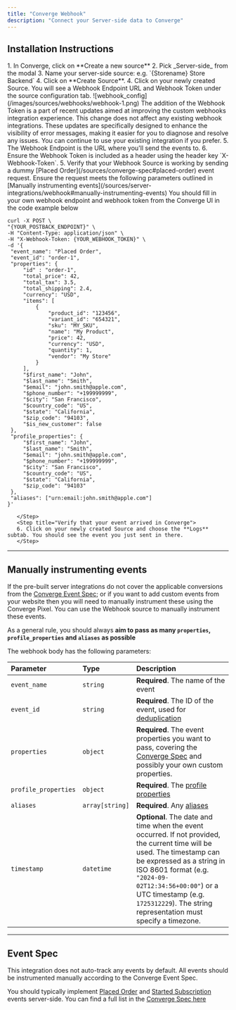 ```yaml
---
title: "Converge Webhook"
description: "Connect your Server-side data to Converge"
---
```


## Installation Instructions

  <Steps>
    <Step title="Create a new Webhook Source in Converge">
      1. In Converge, click on **Create a new source**
        2. Pick _Server-side_ from the modal
        3. Name your server-side source: e.g. `{Storename} Store Backend`
        4. Click on **Create Source**.
    </Step>
    <Step title="Send a dummy event">
        4. Click on your newly created Source. You will see a Webhook Endpoint URL and Webhook Token under the source configuration tab.
        ![webhook_config](/images/sources/webhooks/webhook-1.png)
        <Note>
            The addition of the Webhook Token is a part of recent updates aimed at improving the custom webhooks integration experience. This change does not affect any existing webhook integrations. These updates are specifically designed to enhance the visibility of error messages, making it easier for you to diagnose and resolve any issues. You can continue to use your existing integration if you prefer.
        </Note>
        5. The Webhook Endpoint is the URL where you'll send the events to.
        6. Ensure the Webhook Token is included as a header using the header key `X-Webhook-Token`.
        5. Verify that your Webhook Source is working by sending a dummy [Placed Order](/sources/converge-spec#placed-order) event request. Ensure the request meets the following parameters outlined in [Manually instrumenting events](/sources/server-integrations/webhook#manually-instrumenting-events)
         <Accordion icon="code" title="Code example"> 
         <Note> You should fill in your own webhook endpoint and webhook token from the Converge UI in the code example below</Note>
   <CodeGroup>
   
   ```cURL cURL
  curl -X POST \
  "{YOUR_POSTBACK_ENDPOINT}" \
  -H "Content-Type: application/json" \
  -H "X-Webhook-Token: {YOUR_WEBHOOK_TOKEN}" \
  -d '{
    "event_name": "Placed Order",
    "event_id": "order-1",
    "properties": {
        "id" : "order-1",
        "total_price": 42,
        "total_tax": 3.5,
        "total_shipping": 2.4,
        "currency": "USD",
        "items": [
            {
                "product_id": "123456",
                "variant_id": "654321",
                "sku": "MY_SKU",
                "name": "My Product",
                "price": 42,
                "currency": "USD",
                "quantity": 1,
                "vendor": "My Store"
            }
        ],
        "$first_name": "John",
        "$last_name": "Smith",
        "$email": "john.smith@apple.com",
        "$phone_number": "+199999999",
        "$city": "San Francisco",
        "$country_code": "US",
        "$state": "California",
        "$zip_code": "94103",
        "$is_new_customer": false
    },
    "profile_properties": {
        "$first_name": "John",
        "$last_name": "Smith",
        "$email": "john.smith@apple.com",
        "$phone_number": "+199999999",
        "$city": "San Francisco",
        "$country_code": "US",
        "$state": "California",
        "$zip_code": "94103"
    },
    "aliases": ["urn:email:john.smith@apple.com"]
}'

   ```
   </CodeGroup>
    </Accordion> 
    

       </Step>
       <Step title="Verify that your event arrived in Converge">
       6. Click on your newly created Source and choose the **Logs** subtab. You should see the event you just sent in there.
       </Step>
</Steps>

---

## Manually instrumenting events

If the pre-built server integrations do not cover the applicable conversions from the [Converge Event Spec](/sources/converge-spec); or if you want to add custom events from your website then you will need to manually instrument these using the Converge Pixel.
You can use the Webhook source to manually instrument these events.

<Info> As a general rule, you should always **aim to pass as many `properties`, `profile_properties` and `aliases` as possible** </Info>

The webhook body has the following parameters: 

| Parameter | Type     | Description                       |
| :-------- | :------- | :-------------------------------- |
| `event_name`      | `string` | **Required**. The name of the event |
| `event_id` | `string` | **Required**. The ID of the event, used for [deduplication](/sources/source-concepts#deduplication) |
| `properties` | `object` | **Required**. The event properties you want to pass, covering the [Converge Spec](/sources/server-integrations/webhook#event-spec) and possibly your own custom properties. |
| `profile_properties` | `object` | **Required**. The [profile properties](/sources/source-concepts#profile-properties) |
| `aliases` | `array[string]` | **Required**. Any [aliases](/sources/source-concepts#aliases) |
| `timestamp` | `datetime` | **Optional**. The date and time when the event occurred. If not provided, the current time will be used. The timestamp can be expressed as a string in ISO 8601 format (e.g. `"2024-09-02T12:34:56+00:00"`) or a UTC timestamp (e.g. `1725312229`).  The string representation must specify a timezone.


---

## Event Spec

This integration does not auto-track any events by default. 
All events should be instrumented manually according to the Converge Event Spec.


<Note> You should typically implement [Placed Order](/sources/converge-spec#placed-order) and [Started Subscription](/sources/converge-spec#started-subscription) events server-side. You can find a full list in the [Converge Spec here](/sources/converge-spec) </Note>
